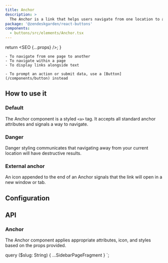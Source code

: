 ```yaml
---
title: Anchor
description: >
  The Anchor is a link that helps users navigate from one location to another.
package: '@zendeskgarden/react-buttons'
components:
  - buttons/src/elements/Anchor.tsx
---
```



  return <SEO {...props} />;
}

<Usage>
  <Use>

    - To navigate from one page to another
    - To navigate within a page
    - To display links alongside text

  </Use>
  <Misuse>

    - To prompt an action or submit data, use a [Button](/components/button) instead

  </Misuse>
</Usage>

## How to use it

### Default

The Anchor component is a styled `<a>` tag. It accepts all standard anchor attributes and
signals a way to navigate.


<CodeExample code={AnchorDefaultCode}>
  <AnchorDefault />
</CodeExample>

### Danger

Danger styling communicates that navigating away from your current location will have destructive
results.


<CodeExample code={AnchorDangerCode}>
  <AnchorDanger />
</CodeExample>

### External anchor

An icon appended to the end of an Anchor signals that the link will open in a new window or tab.


<CodeExample code={AnchorExternalCode}>
  <AnchorExternal />
</CodeExample>

## Configuration

<Configuration reactPackage={props.data.mdx.package} components={props.data.mdx.components} />

## API

### Anchor

<Component components={props.data.mdx.components} componentName="anchor" />

The Anchor component applies appropriate attributes, icon, and styles based on the props provided.

<PropSheet components={props.data.mdx.components} componentName="anchor" />


  query ($slug: String) {
    ...SidebarPageFragment
  }
`;
